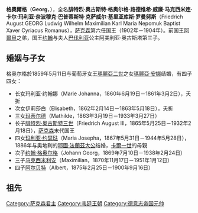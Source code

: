 {{infobox royalty
| name         = 格奧爾格
| image        = Georg von Sachsen 1895.jpg
| succession   = 薩克森國王
| predecessor  = [[阿爾貝_(薩克森國王)|阿爾貝]]
| successor    = [[腓特烈·奧古斯特三世_(薩克森國王)|腓特烈·奧古斯特三世]]
| reign        = 1902年6月19日－1904年10月15日
| birth_date   = 1832年8月8日
| birth_place  = {{flagicon|Sachsen}}[[萨克森王国|萨克森王国]][[德累斯顿|德累斯顿]]
| death_date   = 1904年10月15日
| death_place  = {{flagicon|Sachsen}}萨克森王国[[皮尔尼茨|皮尔尼茨]]
| burial_place = [[宮廷主教座堂|宮廷主教座堂]]
| spouse       = [[葡萄牙的瑪麗亞·安娜|葡萄牙的瑪麗亞·安娜]]
| issue        = [[薩克森的瑪蒂爾德|玛蒂尔德公主]]<br>[[弗里德里希·奥古斯特三世_(萨克森国王)|腓特烈·奥古斯特三世]]<br>[[瑪利亞·約瑟琺公主_(薩克森)|瑪麗亞·约瑟法]]<br>[[薩克森的約翰·格奧爾格|约翰·格奥尔格王子]]<br>[[薩克森的馬克西米利安_(1870-1951)|马克西米利安王子]]<br>[[薩克森的阿爾貝特_(1875-1900)|阿尔贝特王子]]
| house        = [[韋廷王朝|韋廷王朝]]
| father       = [[約翰_(薩克森國王)|薩克森國王约翰]]
| mother       = [[巴伐利亞的阿瑪莉埃·奧古斯塔|巴伐利亞的阿瑪莉埃·奧古斯塔]]
}}

'''格奧爾格'''（'''Georg'''，{{bd|1832年|8月8日|1904年|10月15日|catIdx=Georg}}），全名'''腓特烈·奥古斯特·格奥尔格·路德维希·威廉·马克西米连·卡尔·玛利亚·奈波穆克·巴普蒂斯特·克萨威尔·基里亚库斯·罗曼努斯'''（Friedrich August GEORG Ludwig Wilhelm Maximilian Karl Maria Nepomuk Baptist Xaver Cyriacus Romanus），[[萨克森|萨克森]]第六任国王（1902年－1904年）。前国王[[阿爾貝_(薩克森國王)|阿爾貝]]之弟，国王[[約翰_(薩克森國王)|约翰]]与夫人[[巴伐利亚|巴伐利亚]]公主阿美利亚·奥古斯塔第三子。

== 婚姻与子女 ==
格奥尔格於1859年5月11日与葡萄牙女王[[瑪麗亞二世_(葡萄牙)|瑪麗亞二世]]之女[[葡萄牙的瑪麗亞·安娜|瑪麗亞·安娜]]结婚，有四子四女：

* 长女玛利亚·约翰娜（Marie Johanna，1860年6月19日－1861年3月2日），夭折
* 次女伊莉莎白（Elisabeth，1862年2月14日－1863年5月18日），夭折
* 三女[[薩克森的瑪蒂爾德|玛蒂尔德]]（Mathilde，1863年3月19日－1933年3月27日）
* 长子[[弗里德里希·奥古斯特三世_(萨克森国王)|腓特烈·奥古斯特三世]]（Friedrich August III，1865年5月25日－1932年2月18日），[[薩克森王國|萨克森]]末代国王
* 四女[[玛利亚·约瑟琺公主_(薩克森)|玛利亚·约瑟琺]]（Maria Josepha，1867年5月31日－1944年5月28日），1886年与奥地利的[[奧托·弗朗茨|鄂圖·法蘭茲大公]]结婚，[[卡爾一世_(奧匈帝國)|卡爾一世]]的母親
* 次子[[薩克森的約翰·格奧爾格|约翰·格奥尔格]]（Johann Georg，1869年7月10日－1938年2月24日）
* 三子[[薩克森的馬克西米利安_(1870-1951)|马克西米利安]]（Maximilian，1870年11月17日－1951年1月12日）
* 四子[[薩克森的阿爾貝特_(1875-1900)|阿尔贝特]]（Albert，1875年2月25日－1900年9月16日）

==祖先==
{{Ahnentafel top|先祖}}<center>
{{ahnentafel-compact5
|style = font-size: 85%;
|boxstyle_1=background-color: #fcc;
|boxstyle_2=background-color: #fb9;
|boxstyle_3=background-color: #ffc;
|boxstyle_4=background-color: #bfc;
|boxstyle_5=background-color: #9fe;
|1= '''薩克森國王格奧爾格'''
|2= '''父：'''薩克森國王[[約翰_(薩克森國王)|約翰]]
|3= '''母：'''薩克森王后[[巴伐利亞的阿瑪莉埃·奧古斯塔|阿瑪莉埃·奧古斯塔]]
|4= '''祖父：'''薩克森的[[薩克森的馬克西米利安_(1759-1838)|馬克西米利安]]
|5= '''祖母：'''帕爾馬的[[帕爾馬的卡羅琳娜|卡羅琳娜公主]]
|6= '''外祖父：'''巴伐利亞國王[[馬克西米利安一世_(巴伐利亞國王)|馬克西米利安一世]]
|7= '''外祖母：'''巴伐利亞王后[[巴登的卡羅琳|卡羅琳]]
|8= '''曾祖父：'''薩克森選侯[[弗里德里希·克里斯蒂安_(薩克森選侯)|腓特烈·克里斯蒂安]]
|9= '''曾祖母：'''巴伐利亞的[[巴伐利亞的瑪麗亞·安東妮亞|瑪麗亞·安東妮亞]]
|10= '''外曾祖父：'''帕爾馬公爵[[費迪南多一世_(帕爾馬)|費迪南多一世]]
|11= '''外曾祖母：'''奧地利的[[奧地利的瑪麗亞·艾瑪莉亞_(1746-1804)|瑪麗亞·艾瑪莉亞]]
|12= '''外曾祖父：'''普法爾茨-茨韋布呂肯伯爵{{le|普法爾茨-茨韋布呂肯伯爵腓特烈·米夏埃爾|Frederick Michael, Count Palatine of Zweibrücken|腓特烈·米夏埃爾}}
|13= '''外曾祖母：'''伯爵夫人{{le|普法爾茨-蘇爾茨巴赫的瑪麗亞·法蘭西絲卡|Countess Palatine Maria Franziska of Sulzbach|瑪麗亞·法蘭西絲卡}}
|14= '''外曾祖父：'''巴登藩侯世子[[卡爾·路德維希_(巴登)|卡爾·路德維希]]
|15= '''外曾祖母：'''黑森-達姆施塔特的[[黑森-達姆施塔特的阿瑪莉埃|阿瑪莉埃公主]]
|16= '''高祖父：'''波蘭國王[[奧古斯特三世_(波蘭)|奧古斯特三世]]
|17= '''高祖母：'''奧地利的[[奧地利的瑪麗亞·約瑟法_(1699-1757)|瑪麗亞·約瑟法]]
|18= '''外高祖父：'''神聖羅馬皇帝[[查理七世_(神聖羅馬帝國)|查理七世]]
|19= '''外高祖母：'''神聖羅馬皇后[[奧地利的瑪麗亞·艾瑪莉亞_(1701-1756)|瑪麗亞·艾瑪莉亞]]
|20= '''外高祖父：'''帕爾馬公爵[[菲利波一世_(帕爾馬)|菲利波一世]]
|21= '''外高祖母：'''法國的[[路易絲-伊麗莎白_(法國)|路易絲-伊麗莎白]]
|22= '''外高祖父：'''神聖羅馬皇帝[[法蘭茲一世_(神聖羅馬帝國)|法蘭茲一世]]
|23= '''外高祖母：'''奧地利女大公[[瑪麗亞·特蕾莎|瑪麗亞·特蕾莎]]
|24= '''外高祖父：'''普法爾茨-茨韋布呂肯伯爵{{le|普法爾茨-茨韋布呂肯的克里斯蒂安三世|Christian III, Count Palatine of Zweibrücken|克里斯蒂安三世}}
|25= '''外高祖母：'''伯爵夫人[[拿騷-薩爾布魯根的卡羅琳|卡羅琳]]
|26= '''外高祖父：'''普法爾茨-蘇爾茨巴赫的{{le|普法爾茨-蘇爾茨巴赫的約瑟夫·卡爾|Count Palatine Joseph Charles of Sulzbach|約瑟夫·卡爾}}
|27= '''外高祖母：'''普法爾茨-諾伊堡的{{le|普法爾茨-諾伊堡的伊莉莎白·奧古斯塔·索菲|Countess Palatine Elisabeth Auguste Sofie of Neuburg|伊莉莎白·奧古斯塔·索菲}}
|28= '''外高祖父：'''巴登藩侯[[卡爾·弗里德里希_(巴登)|卡爾·腓特烈]]
|29= '''外高祖母：'''藩侯夫人{{le|黑森-達姆施塔特的卡羅琳·路易絲|Princess Caroline Louise of Hesse-Darmstadt|卡羅琳·路易絲}}
|30= '''外高祖父：'''黑森-達姆施塔特伯爵[[路德維希九世|路德維希九世]]
|31= '''外高祖母：'''伯爵夫人{{le|普法爾茨-茨韋布呂肯的卡羅琳|Countess Palatine Caroline of Zweibrücken|卡羅琳}}
}}</center>
{{ahnentafel bottom}}

{{德意志帝國元帥}}
{{Authority control}}
[[Category:萨克森君主|Category:萨克森君主]]
[[Category:韦廷王朝|Category:韦廷王朝]]
[[Category:德意志帝国元帅|Category:德意志帝国元帅]]